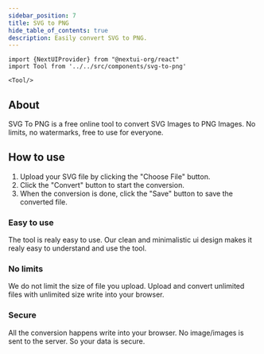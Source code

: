 ```yaml
---
sidebar_position: 7
title: SVG to PNG
hide_table_of_contents: true
description: Easily convert SVG to PNG.
---
```


```mdx-code-block
import {NextUIProvider} from "@nextui-org/react"
import Tool from '../../src/components/svg-to-png'

<Tool/>

```

## About

SVG To PNG is a free online tool to convert SVG Images to PNG Images. No limits, no watermarks, free to use for everyone.

## How to use

1. Upload your SVG file by clicking the "Choose File" button.
2. Click the "Convert" button to start the conversion.
3. When the conversion is done, click the "Save" button to save the converted file.

<h3 style={{ color: "#ff4ecd" }}>Easy to use</h3>

The tool is realy easy to use. Our clean and minimalistic ui design
makes it realy easy to understand and use the tool.

<h3 style={{ color: "#f5a524" }}>No limits</h3>

We do not limit the size of file you upload. Upload and convert
unlimited files with unlimited size write into your browser.

<h3 style={{ color: "#17c964" }}>Secure</h3>
All the conversion happens write into your browser. No image/images is sent to the
server. So your data is secure.
